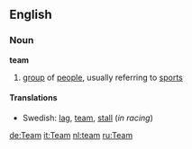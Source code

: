==English==
===Noun=== 
'''team'''

# [[group]] of [[people]], usually referring to [[sports]]


====Translations====
*Swedish: [[lag]], [[team#Swedish|team]], [[stall]] (''in racing'')

[[de:Team]]
[[it:Team]]
[[nl:team]]
[[ru:Team]]
